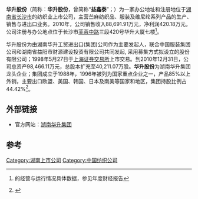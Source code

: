 '''华升股份'''（简称：'''华升股份'''，曾简称“'''益鑫泰'''”；{{SSE|600156}}）为一家办公地址和注册地位于[[湖南省|湖南省]][[长沙市|长沙市]]的纺织业上市公司，主营苎麻纺织品、服装及维尼纶系列产品的生产、销售与进出口业务。2010年，公司销售收入88,691.91万元，净利润420.18万元。公司注册与办公地点位于长沙市[[芙蓉路|芙蓉中路]]三段420号华升大厦七楼<ref>{{subst:PAGENAME}}的经营与运行情况具体数据，参见{{subst:PAGENAME}}年度财经报告</ref>。

华升股份为由湖南华升工贸进出口(集团)公司作为主要发起人，联合中国服装集团公司和湖南省益阳市财源建设投资有限公司共同发起, 采用募集方式拟设立的股份有限公司；1998年5月27日于[[上海证券交易所|上海证券交易所]]上市交易。到2010年12月31日，公司总资产98,466.11万元，总股本扩充至40,211.07万股。'''华升股份'''为湖南华升集团龙头企业；集团成立于1988年，1996年被列为国家重点企业之一，产品85%以上外销，主要出口欧盟、美国、韩国、日本及南美等国家和地区，集团持股比例占44.42%<ref>{{Cite web |url=http://hunan-huasheng.com/newEbiz1/EbizPortalFG/portal/html/gsjs.html |title=湖南华升集团公司：介绍（官方） |accessdate=2012-02-07 |archive-date=2012-06-30 |archive-url=https://web.archive.org/web/20120630163120/http://www.hunan-huasheng.com/newEbiz1/EbizPortalFG/portal/html/gsjs.html |dead-url=yes }}</ref>。

== 外部链接 ==
* 官方网站：[https://web.archive.org/web/20120307032720/http://www.hunan-huasheng.com/newEbiz1/EbizPortalFG/portal/html/index.html 湖南华升集团]

==参考==
{{reflist}}

[[Category:湖南上市公司|Category:湖南上市公司]]
[[Category:中国纺织公司|Category:中国纺织公司]]